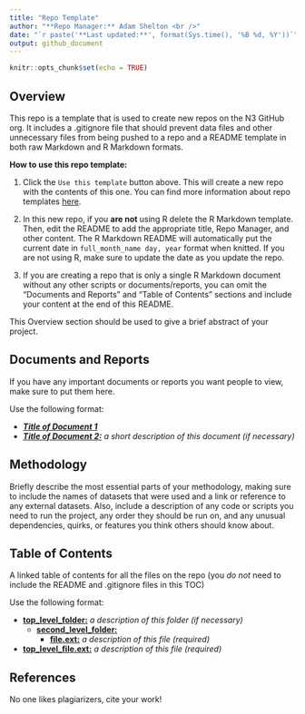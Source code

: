 ```yaml
---
title: "Repo Template"
author: "**Repo Manager:** Adam Shelton <br />"
date: "`r paste('**Last updated:**', format(Sys.time(), '%B %d, %Y'))`"
output: github_document
---
```


```r
knitr::opts_chunk$set(echo = TRUE)
```

## Overview
This repo is a template that is used to create new repos on the N3 GitHub org. It includes a .gitignore file that should prevent data files and other unnecessary files from being pushed to a repo and a README template in both raw Markdown and R Markdown formats. 

**How to use this repo template:** 

1. Click the `Use this template` button above. This will create a new repo with the contents of this one. You can find more information about repo templates [here](https://docs.github.com/en/github/creating-cloning-and-archiving-repositories/creating-a-repository-from-a-template).

1. In this new repo, if you **are not** using R delete the R Markdown template. Then, edit the README to add the appropriate title, Repo Manager, and other content. The R Markdown README will automatically put the current date in `full_month_name day, year` format when knitted. If you are not using R, make sure to update the date as you update the repo.

1. If you are creating a repo that is only a single R Markdown document without any other scripts or documents/reports, you can omit the "Documents and Reports" and "Table of Contents" sections and include your content at the end of this README.

This Overview section should be used to give a brief abstract of your project.

## Documents and Reports

If you have any important documents or reports you want people to view, make sure to put them here.

Use the following format:

- ***[Title of Document 1](path/to/document.pdf)***
- ***[Title of Document 2:](path/to/document.pdf)*** *a short description of this document (if necessary)*

## Methodology

Briefly describe the most essential parts of your methodology, making sure to include the names of datasets that were used and a link or reference to any external datasets. Also, include a description of any code or scripts you need to run the project, any order they should be run on, and any unusual dependencies, quirks, or features you think others should know about. 

## Table of Contents
A linked table of contents for all the files on the repo (you *do not* need to include the README and .gitignore files in this TOC)

Use the following format:

- **[top_level_folder:](top_level_folder/)** *a description of this folder (if necessary)*
  - **[second_level_folder:](second_level_folder/)**
    - **[file.ext:](second_level_folder/file.ext)** *a description of this file (required)*
- **[top_level_file.ext:](top_level_file.ext)** *a description of this file (required)*

## References

No one likes plagiarizers, cite your work!